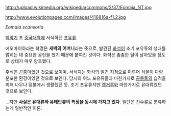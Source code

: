 http://upload.wikimedia.org/wikipedia/commons/3/37/Eomaia_NT.jpg

http://www.evolutionpages.com/images/416816a-f1.2.jpg

''Eomaia scansoria''

[[백악기]] 초 [[중국]]대륙에 서식하던 [[포유류]].

에오마이아라는 학명은 '''새벽의 어머니'''라는 뜻으로, 발견된 [[화석]]이 초기 포유류의 생태를 밝히는 데 중요한 공헌을 했기 때문에 붙여진 것이다. 화석은 촘촘한 털이 남아있을 정도로 상태가 매우 양호했다.

주식은 [[곤충]]이었던 것으로 보이며, 서식지는 화석의 발견 지점으로 미루어 [[식물]]이 다량 분포한 환경이었던 것으로 보인다. 당시의 여느 포유류들과 마찬가지로 [[공룡]]들의 습격을 피해 나무나 덤불에서 생활했던 듯. 초기 포유류지만 [[캥거루]]와 마찬가지로 유대류였던 것으로 보인다.

...지만 '''사실은 유대류와 유태반류의 특징을 동시에 가지고 있다.''' 일단은 진수류로 분류하는게 일반적인 이론.
